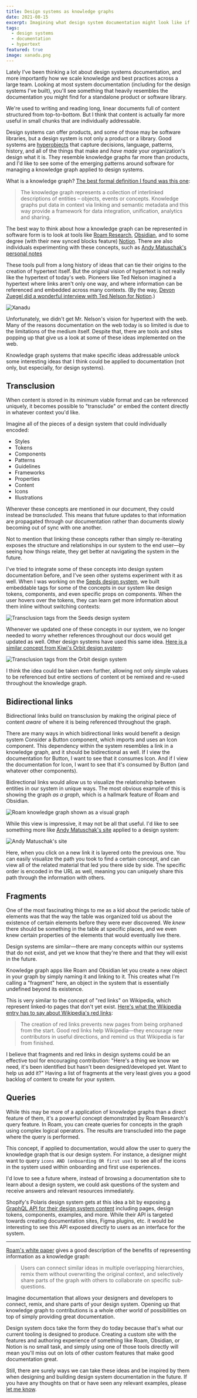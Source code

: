 ```yaml
---
title: Design systems as knowledge graphs
date: 2021-08-15
excerpt: Imagining what design system documentation might look like if we approached the system as a knowledge graph rather than a product or tool. 
tags: 
  - design systems
  - documentation
  - hypertext
featured: true
image: xanadu.png
---
```


Lately I've been thinking a lot about design systems documentation, and more importantly how we scale knowledge and best practices across a large team. Looking at most system documentation (including for the design systems I've built), you'll see something that heavily resembles the documentation you might find for a standalone product or software library. 

We're used to writing and reading long, linear documents full of content structured from top-to-bottom. But I think that content is actually far more useful in small chunks that are individually addressable.

Design systems can offer products, and some of those may be software libraries, but a design system is not only a product or a library. Good systems are [hyperobjects](https://www.robinrendle.com/essays/systems-mistakes-and-the-sea/) that capture decisions, language, patterns, history, and all of the things that make and _have made_ your organization's design what it is. They resemble knowledge graphs far more than products, and I'd like to see some of the emerging patterns around software for managing a knowledge graph applied to design systems. 

What is a knowledge graph? [The best formal definition I found was this one](https://www.ontotext.com/knowledgehub/fundamentals/what-is-a-knowledge-graph/):

> The knowledge graph represents a collection of interlinked descriptions of entities – objects, events or concepts. Knowledge graphs put data in context via linking and semantic metadata and this way provide a framework for data integration, unification, analytics and sharing.

The best way to think about how a knowledge graph can be represented in software form is to look at tools like [Roam Research](https://roamresearch.com/), [Obsidian](https://obsidian.md/), and to some degree (with their new synced blocks feature) [Notion](https://www.notion.so/). There are also individuals experimenting with these concepts, such as [Andy Matuschak's personal notes](https://notes.andymatuschak.org)

These tools pull from a long history of ideas that can tie their origins to the creation of hypertext itself. But the original vision of hypertext is not really like the hypertext of today's web. Pioneers like Ted Nelson imagined a hypertext where links aren't only one way, and where information can be referenced and embedded across many contexts. (By the way, [Devon Zuegel did a wonderful interview with Ted Nelson for Notion](https://www.notion.so/blog/ted-nelson).)

![Xanadu](xanadu.png "A diagram from Ted Nelson's original paper on hypertext, courtesy of the [Museum of Media History](https://museumofmediahistory.com/xanadu/hart_fig4-withcaption-png)")

Unfortunately, we didn't get Mr. Nelson's vision for hypertext with the web. Many of the reasons documentation on the web today is so limited is due to the limitations of the medium itself. Despite that, there are tools and sites popping up that give us a look at some of these ideas implemented on the web. 

Knowledge graph systems that make specific ideas addressable unlock some interesting ideas that I think could be applied to documentation (not only, but especially, for design systems).

## Transclusion 

When content is stored in its minimum viable format and can be referenced uniquely, it becomes possible to "transclude" or embed the content directly in whatever context you'd like.

Imagine all of the pieces of a design system that could individually encoded:

- Styles
- Tokens
- Components
- Patterns
- Guidelines
- Frameworks
- Properties
- Content
- Icons 
- Illustrations 

Wherever these concepts are mentioned in our document, they could instead be _transcluded_. This means that future updates to that information are propagated through our documentation rather than documents slowly becoming out of sync with one another. 

Not to mention that linking these concepts rather than simply re-iterating exposes the structure and relationships in our system to the end user—by seeing how things relate, they get better at navigating the system in the future. 

I've tried to integrate some of these concepts into design system documentation before, and I've seen other systems experiment with it as well. When I was working on the [Seeds design system](https://seeds.sproutsocial.com), we built embeddable tags for some of the concepts in our system like design tokens, components, and even specific props on components. When the user hovers over the tokens, they can learn get more information about them inline without switching contexts:

![Transclusion tags from the Seeds design system](seeds-tokens.png)

Whenever we updated one of these concepts in our system, we no longer needed to worry whether references throughout our docs would get updated as well. Other design systems have used this same idea. [Here is a similar concept from Kiwi's Orbit design system](https://orbit.kiwi/foundation/color):

![Transclusion tags from the Orbit design system](orbit-tokens.png)

I think the idea could be taken even further, allowing not only simple values to be referenced but entire sections of content ot be remixed and re-used throughout the knowledge graph.

## Bidirectional links

Bidirectional links build on transclusion by making the original piece of content _aware_ of where it is being referenced throughout the graph. 

There are many ways in which bidirectional links would benefit a design system Consider a Button component, which imports and uses an Icon component. This dependency within the system resembles a link in a knowledge graph, and it should be bidirectional as well. If I view the documentation for Button, I want to see that it consumes Icon. And if I view the documentation for Icon, I want to see that it's consumed by Button (and whatever other components).

Bidirectional links would allow us to visualize the relationship between entities in our system in unique ways. The most obvious example of this is showing the graph _as a graph_, which is a hallmark feature of Roam and Obsidian.

![Roam knowledge graph shown as a visual graph](roam-graph.png)

While this view is impressive, it may not be all that useful. I'd like to see something more like [Andy Matuschak's site](https://notes.andymatuschak.org) applied to a design system:

![Andy Matuschak's site](andy.png)

Here, when you click on a new link it is layered onto the previous one. You can easily visualize the path you took to find a certain concept, and can view all of the related material that led you there side by side. The specific order is encoded in the URL as well, meaning you can uniquely share this path through the information with others. 

## Fragments

One of the most fascinating things to me as a kid about the periodic table of elements was that the way the table was organized told us about the existence of certain elements before they were ever discovered. We _knew_ there should be something in the table at specific places, and we even knew certain properties of the elements that would eventually live there. 

Design systems are similar—there are many concepts within our systems that do not exist, and yet we know that they're there and that they will exist in the future. 

Knowledge graph apps like Roam and Obsidian let you create a new object in your graph by simply naming it and linking to it. This creates what I'm calling a "fragment" here, an object in the system that is essentially undefined beyond its existence.

This is very similar to the concept of "red links" on Wikipedia, which represent linked-to pages that don't yet exist. [Here's what the Wikipedia entry has to say about Wikipedia's red links](https://en.wikipedia.org/wiki/Wikipedia:Red_link): 

> The creation of red links prevents new pages from being orphaned from the start. Good red links help Wikipedia—they encourage new contributors in useful directions, and remind us that Wikipedia is far from finished.

I believe that fragments and red links in design systems could be an effective tool for encouraging contribution: "Here's a thing we know we need, it's been identified but hasn't been designed/developed yet. Want to help us add it?" Having a list of fragments at the very least gives you a good backlog of content to create for your system.

## Queries 

While this may be more of a application of knowledge graphs than a direct feature of them, it's a powerful concept demonstrated by Roam Research's query feature. In Roam, you can create queries for concepts in the graph using complex logical operators. The results are transcluded into the page where the query is performed. 

This concept, if applied to documentation, would allow the user to query the knowledge graph that is our design system. For instance, a designer might want to query `icons AND (onboarding OR first use)` to see all of the icons in the system used within onboarding and first use experiences. 

I'd love to see a future where, instead of browsing a documentation site to learn about a design system, we could ask questions of the system and receive answers and relevant resources immediately. 

Shopify's Polaris design system gets at this idea a bit by exposing [a GraphQL API for their design system content](https://polaris.shopify.com/resources/graphql-api) including pages, design tokens, components, examples, and more. While their API is targeted towards creating documentation sites, Figma plugins, etc. it would be interesting to see this API exposed directly to users as an interface for the system. 

<hr className='break' />

[Roam's white paper](https://roamresearch.com/#/app/help/page/dZ72V0Ig6) gives a good description of the benefits of representing information as a knowledge graph:

> Users can connect similar ideas in multiple overlapping hierarchies, remix them without overwriting the original context, and selectively share parts of the graph with others to collaborate on specific sub-questions.

Imagine documentation that allows your designers and developers to connect, remix, and share parts of your design system. Opening up that knowledge graph  to contributions is a whole other world of possibilities on top of simply providing great documentation. 

Design system docs take the form they do today because that's what our current tooling is designed to produce. Creating a custom site with the features and authoring experience of something like Roam, Obsidian, or Notion is no small task, and simply using one of those tools directly will mean you'll miss out on lots of other custom features that make good documentation great. 

Still, there are surely ways we can take these ideas and be inspired by them when designing and building design system documentation in the future. If you have any thoughts on that or have seen any relevant examples, please [let me know](mailto:hi@chasem.co?subject=Design%20systems%20as%20knowledge%20graphs).
